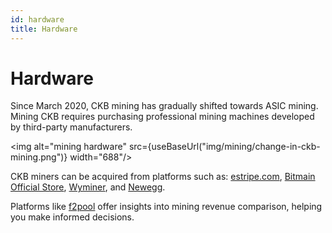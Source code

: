```yaml
---
id: hardware
title: Hardware
---
```


# Hardware

Since March 2020, CKB mining has gradually shifted towards ASIC mining. Mining CKB requires purchasing professional mining machines developed by third-party manufacturers.

<img alt="mining hardware" src={useBaseUrl("img/mining/change-in-ckb-mining.png")}  width="688"/>

CKB miners can be acquired from platforms such as: [estripe.com](http://estripe.com/), [Bitmain Official Store](https://shop.bitmain.com/?coin=CKB), [Wyminer](https://www.wyminer.com/), and [Newegg](https://www.newegg.com/). 

Platforms like [f2pool](https://www.f2pool.com/miners?currency_code=ckb) offer insights into mining revenue comparison, helping you make informed decisions.
